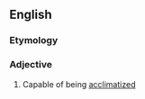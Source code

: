 ==English==

===Etymology===
{{suffix|acclimatize|able|lang=en}}

===Adjective===
{{head|en|adjective}}

# Capable of being [[acclimatized]]